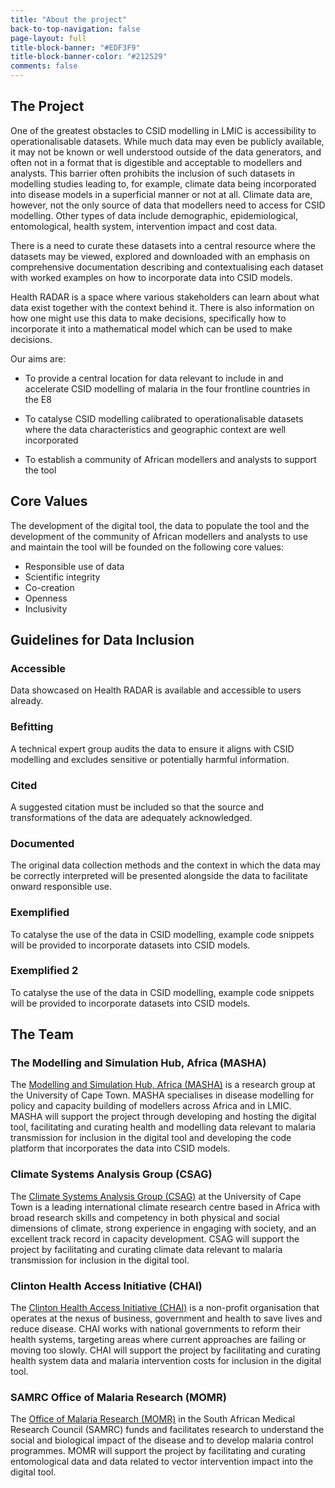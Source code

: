 ```yaml
---
title: "About the project"
back-to-top-navigation: false
page-layout: full
title-block-banner: "#EDF3F9"
title-block-banner-color: "#212529"
comments: false
---
```


::: {.page-tabs .panel-tabset}

## The Project

One of the greatest obstacles to CSID modelling in LMIC is accessibility to operationalisable datasets. While much data may even be publicly available, it may not be known or well understood outside of the data generators, and often not in a format that is digestible and acceptable to modellers and analysts. This barrier often prohibits the inclusion of such datasets in modelling studies leading to, for example, climate data being incorporated into disease models in a superficial manner or not at all. Climate data are, however, not the only source of data that modellers need to access for CSID modelling. Other types of data include demographic, epidemiological, entomological, health system, intervention impact and cost data.

There is a need to curate these datasets into a central resource where the datasets may be viewed, explored and downloaded with an emphasis on comprehensive documentation describing and contextualising each dataset with worked examples on how to incorporate data into CSID models.

Health RADAR is a space where various stakeholders can learn about what data exist together with the context behind it. There is also information on how one might use this data to make decisions, specifically how to incorporate it into a mathematical model which can be used to make decisions.

Our aims are:

* To provide a central location for data relevant to include in and accelerate CSID modelling of malaria in the four frontline countries in the E8

* To catalyse CSID modelling calibrated to operationalisable datasets where the data characteristics and geographic context are well incorporated

* To establish a community of African modellers and analysts to support the tool

<h2>Core Values</h2> 

The development of the digital tool, the data to populate the tool and the development of the community of African modellers and analysts to use and maintain the tool will be founded on the following core values:

* Responsible use of data
* Scientific integrity
* Co-creation
* Openness
* Inclusivity


<h2>Guidelines for Data Inclusion</h2>

::: {.principles}

::: {layout-ncol=3}

::: {.principle}
### Accessible
Data showcased on Health RADAR is available and accessible to users already.
:::

::: {.principle}
### Befitting
A technical expert group audits the data to ensure it aligns with CSID modelling and excludes sensitive or potentially harmful information.
:::

::: {.principle}
### Cited
A suggested citation must be included so that the source and transformations of the data are adequately acknowledged. 
:::

::: {.principle}
### Documented 
The original data collection methods and the context in which the data may be correctly interpreted will be presented alongside the data to facilitate onward responsible use. 
:::

::: {.principle}
### Exemplified 
To catalyse the use of the data in CSID modelling, example code snippets will be provided to incorporate datasets into CSID models.  
:::


::: {.principle}
### Exemplified 2   <!-- this is added and hidden so that quarto can properly align the principles -->
To catalyse the use of the data in CSID modelling, example code snippets will be provided to incorporate datasets into CSID models.  
:::

:::

:::


## The Team

### The Modelling and Simulation Hub, Africa (MASHA)

The [Modelling and Simulation Hub, Africa (MASHA)](https://science.uct.ac.za/masha){.team-links} is a research group at the University of Cape Town. MASHA specialises in disease modelling for policy and capacity building of modellers across Africa and in LMIC. MASHA will support the project through developing and hosting the digital tool, facilitating and curating health and modelling data relevant to malaria transmission for inclusion in the digital tool and developing the code platform that incorporates the data into CSID models.

### Climate Systems Analysis Group (CSAG)

The [Climate Systems Analysis Group (CSAG)](https://www.csag.uct.ac.za){.team-links} at the University of Cape Town is a leading international climate research centre based in Africa with broad research skills and competency in both physical and social dimensions of climate, strong experience in engaging with society, and an excellent track record in capacity development. CSAG will support the project by facilitating and curating climate data relevant to malaria transmission for inclusion in the digital tool.

### Clinton Health Access Initiative (CHAI)

The [Clinton Health Access Initiative (CHAI)](https://www.clintonhealthaccess.org){.team-links} is a non-profit organisation that operates at the nexus of business, government and health to save lives and reduce disease. CHAI works with national governments to reform their health systems, targeting areas where current approaches are failing or moving too slowly. CHAI will support the project by facilitating and curating health system data and malaria intervention costs for inclusion in the digital tool.

### SAMRC Office of Malaria Research (MOMR)

The [Office of Malaria Research (MOMR)](https://www.samrc.ac.za/research/centre-and-platforms-office/malaria-research-group){.team-links} in the South African Medical Research Council
(SAMRC) funds and facilitates research to understand the social and biological impact of the
disease and to develop malaria control programmes. MOMR will support the project by
facilitating and curating entomological data and data related to vector intervention impact
into the digital tool.

:::





